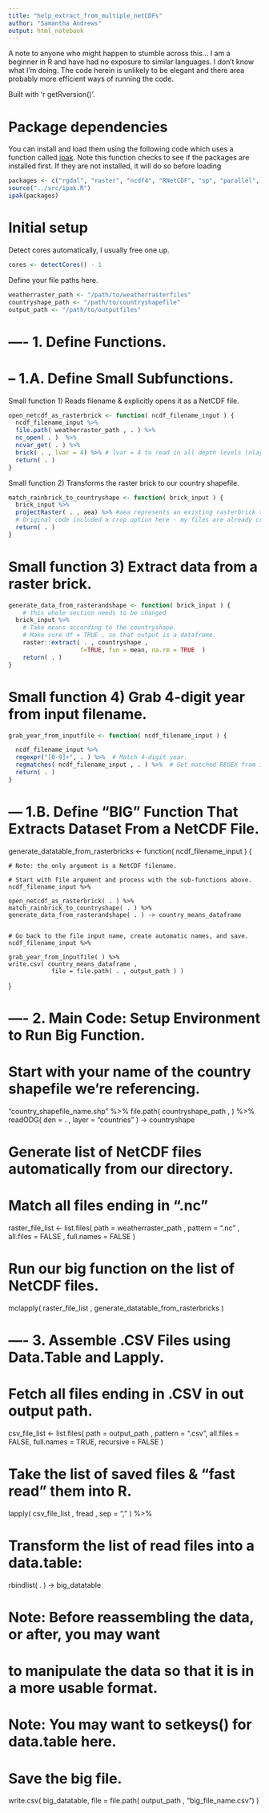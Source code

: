 ```yaml
---
title: "help_extract_from_multiple_netCDFs"
author: "Samantha Andrews"
output: html_notebook
---
```


A note to anyone who might happen to stumble across this... I am a beginner in R and have had no exposure to similar languages. I don't know what I'm doing. The code herein is unlikely to be elegant and there area probably more efficient ways of running the code.

Built with 'r getRversion()'.

# Package dependencies
You can install and load them using the following code which uses a function called [ipak](https://gist.github.com/stevenworthington/3178163). 
Note this function checks to see if the packages are installed first. If they are not installed, it will do so before loading
```r
packages <- c("rgdal", "raster", "ncdf4", "RNetCDF", "sp", "parallel", "magrittr", "data.table") 
source("../src/ipak.R")
ipak(packages)
```


# Initial setup

Detect cores automatically, I usually free one up.
```r
cores <- detectCores() - 1
```

Define your file paths here.
```r
weatherraster_path <- "/path/to/weatherrasterfiles"
countryshape_path <- "/path/to/countryshapefile"
output_path <- "/path/to/outputfiles"
```


# ---- 1. Define Functions.

# -- 1.A. Define Small Subfunctions.

Small function 1) Reads filename & explicitly opens it as a NetCDF file.
```r
open_netcdf_as_rasterbrick <- function( ncdf_filename_input ) {
  ncdf_filename_input %>%
  file.path( weatherraster_path , . ) %>%
  nc_open( . )  %>%  
  ncvar_get( . ) %>%   
  brick( . , lvar = 4) %>% # lvar = 4 to read in all depth levels (nlayers)
  return( . )
}
```


Small function 2) Transforms the raster brick to our country shapefile.
```r
match_rainbrick_to_countryshape <- function( brick_input ) {
  brick_input %>%
  projectRaster( . , aea) %>% #aea represents an existing rasterbrick that is in the albers equal area projection
  # Original code included a crop option here - my files are already cropped to the region I need
  return( . )
}
```


# Small function 3) Extract data from a raster brick.
```r
generate_data_from_rasterandshape <- function( brick_input ) {
	# this whole section needs to be changed 
  brick_input %>%
	# Take means according to the countryshape.
	# Make sure df = TRUE , so that output is a dataframe.
    raster::extract( . , countryshape ,
    				f=TRUE, fun = mean, na.rm = TRUE  )
    return( . )
}
```


# Small function 4) Grab 4-digit year from input filename.
```r
grab_year_from_inputfile <- function( ncdf_filename_input ) {

  ncdf_filename_input %>%
  regexpr("[0-9]+", . ) %>%  # Match 4-digit year.
  regmatches( ncdf_filename_input , . ) %>%  # Get matched REGEX from input string.
  return( . )
}
```


# --- 1.B. Define "BIG" Function That Extracts Dataset From a NetCDF File.

generate_datatable_from_rasterbricks <- function( ncdf_filename_input ) {

	# Note: the only argument is a NetCDF filename.

	# Start with file argument and process with the sub-functions above.
	ncdf_filename_input %>%

	open_netcdf_as_rasterbrick( . ) %>%
	match_rainbrick_to_countryshape( . ) %>%
	generate_data_from_rasterandshape( . ) -> country_means_dataframe


	# Go back to the file input name, create automatic names, and save.
	ncdf_filename_input %>%

	grab_year_from_inputfile( ) %>%
	write.csv( country_means_dataframe ,
				file = file.path( . , output_path ) )
}

# ---- 2. Main Code: Setup Environment to Run Big Function.

# Start with your name of the country shapefile we're referencing.
"country_shapefile_name.shp" %>%
file.path( countryshape_path , ) %>%
readODG( den = .  , layer = "countries" ) -> countryshape


# Generate list of NetCDF files automatically from our directory.
# Match all files ending in ".nc"
raster_file_list <- list.files( path = weatherraster_path ,
pattern = ".nc" , all.files = FALSE , full.names = FALSE )

# Run our big function on the list of NetCDF files.
mclapply( raster_file_list , generate_datatable_from_rasterbricks )

# ---- 3. Assemble .CSV Files using Data.Table and Lapply.

# Fetch all files ending in .CSV in out output path.
csv_file_list <- list.files( path = output_path ,
                             pattern = ".csv",
                             all.files = FALSE,
                             full.names = TRUE,
                             recursive = FALSE )

# Take the list of saved files & "fast read" them into R.
lapply( csv_file_list , fread , sep = "," ) %>%

# Transform the list of read files into a data.table:
rbindlist( . ) -> big_datatable


# Note: Before reassembling the data, or after, you may want
# to manipulate the data so that it is in a more usable format.

# Note: You may want to setkeys() for data.table here.

# Save the big file.
write.csv( big_datatable, file = file.path( output_path , "big_file_name.csv") )